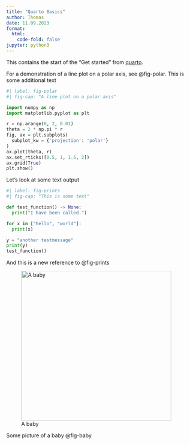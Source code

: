 ```yaml
---
title: "Quarto Basics"
author: Thomas
date: 11.09.2023
format:
  html:
    code-fold: false
jupyter: python3
---
```


This contains the start of the "Get started" from [quarto](https://quarto.org/docs/get-started/hello/vscode.html).

For a demonstration of a line plot on a polar axis, see @fig-polar.
This is some additional text

```python
#| label: fig-polar
#| fig-cap: "A line plot on a polar axis"

import numpy as np
import matplotlib.pyplot as plt

r = np.arange(0, 2, 0.01)
theta = 2 * np.pi * r
fig, ax = plt.subplots(
  subplot_kw = {'projection': 'polar'} 
)
ax.plot(theta, r)
ax.set_rticks([0.5, 1, 1.5, 2])
ax.grid(True)
plt.show()
```

Let's look at some text output

```python
#| label: fig-prints
#| fig-cap: "This is some text"

def test_function() -> None:
  print("I have been called.")

for x in ["hello", "world"]:
  print(x)

y = "another testmessage"
print(y)
test_function()

```

And this is a new reference to @fig-prints


![A baby](https://cdn.pixabay.com/photo/2016/10/02/06/27/baby-1709013_1280.jpg){#fig-baby fig-align="right" width=400}

Some picture of a baby @fig-baby
